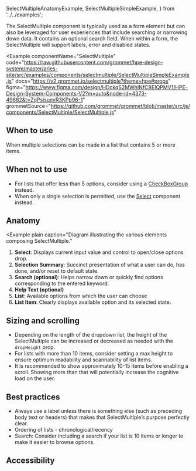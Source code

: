  SelectMultipleAnatomyExample,
  SelectMultipleSimpleExample,
} from '../../examples';

The SelectMultiple component is typically used as a form element but can also be leveraged for user experiences that include searching or narrowing down data. It contains an optional search field. When within a form, the SelectMultiple will support labels, error and disabled states.

<Example
  componentName="SelectMultiple"
  code="https://raw.githubusercontent.com/grommet/hpe-design-system/master/aries-site/src/examples/components/selectmultiple/SelectMultipleSimpleExample.js"
  docs="https://v2.grommet.io/selectmultiple?theme=hpe#props"
  figma="https://www.figma.com/design/HDckqS2MWhINfC8EIQPMV1/HPE-Design-System-Components-V2?m=auto&node-id=4373-49682&t=ZqPsisuevR3KPp96-1"
  grommetSource="https://github.com/grommet/grommet/blob/master/src/js/components/SelectMultiple/SelectMultiple.js"
>
  <SelectMultipleSimpleExample />
</Example>

## When to use

When multiple selections can be made in a list that contains 5 or more items.

## When not to use

- For lists that offer less than 5 options, consider using a [CheckBoxGroup](/components/checkboxgroup) instead.
- When only a single selection is permitted, use the [Select](/components/select) component instead.

## Anatomy

<Example
  plain
  caption="Diagram illustrating the various elements composing SelectMultiple."
>
  <SelectMultipleAnatomyExample />
</Example>

1. **Select**: Displays current input value and control to open/close options drop.
1. **Selection Summary**: Succinct presentation of what a user can do, has done, and/or reset to default state.
1. **Search (optional)**: Helps narrow down or quickly find options corresponding to the entered keyword.
1. **Help Text (optional)**
1. **List**: Available options from which the user can choose
1. **List Item**: Clearly displays available option and its selected state.

## Sizing and scrolling

- Depending on the length of the dropdown list, the height of the SelectMultiple can be increased or decreased as needed with the `dropHeight` prop.
- For lists with more than 10 items, consider setting a max height to ensure optimum readability and scannability of list items.
- It is recommended to show approximately 10-15 items before enabling a scroll. Showing more than that will potentially increase the cognitive load on the user.

## Best practices

- Always use a label unless there is something else (such as preceding body text or headers) that makes that SelectMultiple’s purpose perfectly clear.
- Ordering of lists - chronological/recency
- Search: Consider including a search if your list is 10 items or longer to make it easier to browse options.

## Accessibility

<AccessibilitySection title='selectmultiple' />
